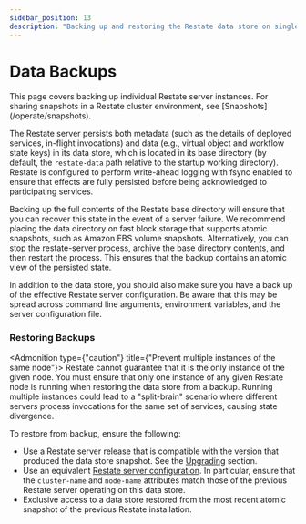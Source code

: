 ```yaml
---
sidebar_position: 13
description: "Backing up and restoring the Restate data store on single nodes"
---
```



# Data Backups

<Admonition type="note">
    This page covers backing up individual Restate server instances. For sharing snapshots in a Restate cluster environment, see [Snapshots](/operate/snapshots).
</Admonition>

The Restate server persists both metadata (such as the details of deployed services, in-flight invocations) and data (e.g., virtual object and workflow state keys) in its data store, which is located in its base directory (by default, the `restate-data` path relative to the startup working directory). Restate is configured to perform write-ahead logging with fsync enabled to ensure that effects are fully persisted before being acknowledged to participating services.

Backing up the full contents of the Restate base directory will ensure that you can recover this state in the event of a server failure. We recommend placing the data directory on fast block storage that supports atomic snapshots, such as Amazon EBS volume snapshots. Alternatively, you can stop the restate-server process, archive the base directory contents, and then restart the process. This ensures that the backup contains an atomic view of the persisted state.

In addition to the data store, you should also make sure you have a back up of the effective Restate server configuration. Be aware that this may be spread across command line arguments, environment variables, and the server configuration file.

### Restoring Backups

<Admonition type={"caution"} title={"Prevent multiple instances of the same node"}>
    Restate cannot guarantee that it is the only instance of the given node. You must ensure that only one instance of any given Restate node is running when restoring the data store from a backup. Running multiple instances could lead to a "split-brain" scenario where different servers process invocations for the same set of services, causing state divergence.
</Admonition>

To restore from backup, ensure the following:

* Use a Restate server release that is compatible with the version that produced the data store snapshot. See the [Upgrading](upgrading) section.
* Use an equivalent [Restate server configuration](/operate/configuration/server). In particular, ensure that the `cluster-name` and `node-name` attributes match those of the previous Restate server operating on this data store.
* Exclusive access to a data store restored from the most recent atomic snapshot of the previous Restate installation.
